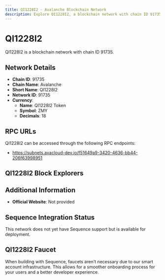 ```yaml
--- 
title: QI1228I2 - Avalanche Blockchain Network
description: Explore QI1228I2, a blockchain network with chain ID 91735. Learn about its native currency, QI1228I2 Token, and how to interact with the network.
---
```


# QI1228I2

QI1228I2 is a blockchain network with chain ID 91735.

## Network Details

- **Chain ID**: 91735
- **Chain Name**: Avalanche
- **Short Name**: QI1228I2
- **Network ID**: 91735
- **Currency**: 
  - **Name**: QI1228I2 Token
  - **Symbol**: ZMY
  - **Decimals**: 18

## RPC URLs

QI1228I2 can be accessed through the following RPC endpoints:

- https://subnets.avacloud-dev.io/f51649a9-3420-4636-bb44-206f63998951

## QI1228I2 Block Explorers



## Additional Information

- **Official Website**: Not provided

## Sequence Integration Status

This network does not yet have Sequence support but is available for deployment.

## QI1228I2 Faucet

When building with Sequence, faucets aren't necessary due to our smart account infrastructure. This allows for a smoother onboarding process for your users and a better developer experience.
